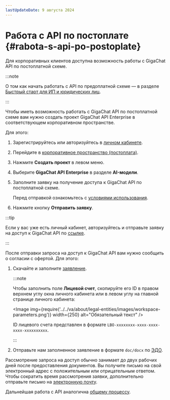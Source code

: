 ```yaml
---
lastUpdateDate: 9 августа 2024
---
```


# Работа с API по постоплате {#rabota-s-api-po-postoplate}

Для корпоративных клиентов доступна возможность работы с GigaChat API по постоплатной схеме.

:::note

О том как начать работать с API по предоплатной схеме — в разделе [Быстрый старт для ИП и юридических лиц](/ru/gigachat/legal-quickstart).

:::

Чтобы иметь возможность работать с GigaChat API по постоплатной схеме вам нужно создать проект GigaChat API Enterprise в соответствующем корпоративном пространстве.

Для этого:

1. Зарегистрируйтесь или авторизуйтесь в [личном кабинете](https://developers.sber.ru/studio/login).
2. Перейдите в [корпоративное пространство (постоплата)](/ru/va/about/legal-entities/corporate-space).
3. Нажмите **Создать проект** в левом меню.
4. Выберите **GigaChat API Enterprise** в разделе **AI-модели**.
5. Заполните заявку на получение доступа к GigaChat API по постоплатной схеме.

   Перед отправкой ознакомьтесь с [условиями использования](/ru/policies/gigachat-agreement/corporate-clients-beta).

6. Нажмите кнопку **Отправить заявку**.

:::tip

Если у вас уже есть личный кабинет, авторизуйтесь и отправьте заявку на доступ к GigaChat API по [ссылке](https://developers.sber.ru/studio/workspaces/my-corp-space?billing_type=postpaid).

:::

После отправки запроса на доступ к GigaChat API вам нужно сообщить о согласии с офертой. Для этого:

1. Скачайте и заполните [заявление](pathname:///files/policies/gigachat/application-offer-gigachat-postpaid.docx). 

   :::note

   Чтобы заполнить поле **Лицевой счет**, скопируйте его ID в правом верхнем углу окна личного кабинета или в левом углу на главной странице личного кабинета:

   <Image img={require('../../va/about/legal-entities/images/workspace-parameters.png')} width={250} alt="Обязательный текст" />

   ID лицевого счета представлен в формате `LBO-хххххххх-хххх-хххх-хххх-хххххххххх`.

   :::

2. Отправьте нам заполненное заявление в формате `doc/docx` по [ЭДО](/ru/va/about/legal-entities/edo).

Рассмотрение запроса на доступ обычно занимает до двух рабочих дней после предоставления документов.
Вы получите письмо на свой электронный адрес с положительным или отрицательным ответом. 
Чтобы сократить время рассмотрения заявки, дополнительно отправьте письмо на <a href="mailto:developer@sberbank.ru?subject=GigaChat.%20Заявление%20для%20пространства%20<ID%20вашего%20пространства>">электронную почту</a>.


Дальнейшая работа с API аналогична [общему процессу](/ru/gigachat/legal-quickstart#shag-4-poluchenie-tokena-dostupa).